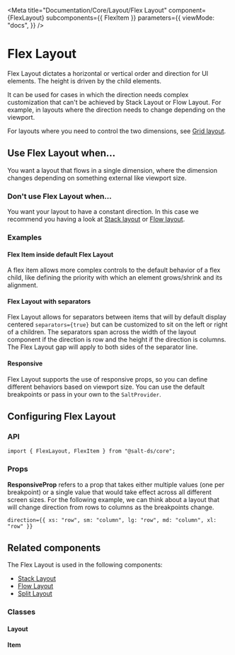 
<Meta
  title="Documentation/Core/Layout/Flex Layout"
  component={FlexLayout}
  subcomponents={{ FlexItem }}
  parameters={{
    viewMode: "docs",
  }}
/>

# Flex Layout

Flex Layout dictates a horizontal or vertical order and direction for UI elements.
The height is driven by the child elements.

It can be used for cases in which the direction needs complex customization that can't be achieved by Stack Layout or Flow Layout.
For example, in layouts where the direction needs to change depending on the viewport.

For layouts where you need to control the two dimensions, see [Grid layout](?path=/docs/documentation-core-layout-grid-layout--page).

<Canvas>
  <Story id="core-layout-flex-layout--default" />
</Canvas>

## Use Flex Layout when...

You want a layout that flows in a single dimension, where the dimension changes depending on something external like viewport size.

### Don't use Flex Layout when...

You want your layout to have a constant direction. In this case we recommend you having a look at [Stack layout](?path=/docs/documentation-core-layout-stack-layout--page) or [Flow layout](?path=/docs/documentation-core-layout-flow-layout--page).

### Examples

#### Flex Item inside default Flex Layout

A flex item allows more complex controls to the default behavior of a flex child, like defining the priority with which an element grows/shrink and its alignment.

<Canvas>
  <Story id="core-layout-flex-layout-flex-item--flex-item-wrapper" />
</Canvas>

#### Flex Layout with separators

Flex Layout allows for separators between items that will by default display centered `separators={true}` but can be customized to sit on the left or right of a children.
The separators span across the width of the layout component if the direction is row and the height if the direction is columns.
The Flex Layout gap will apply to both sides of the separator line.

<Canvas>
  <Story id="core-layout-flex-layout--with-separators" />
</Canvas>

#### Responsive

Flex Layout supports the use of responsive props, so you can define different behaviors based on viewport size.
You can use the default breakpoints or pass in your own to the `SaltProvider`.

<Canvas>
  <Story id="core-layout-flex-layout--using-responsive-props" />
</Canvas>

## Configuring Flex Layout

### API

```
import { FlexLayout, FlexItem } from "@salt-ds/core";
```

### Props

**ResponsiveProp** refers to a prop that takes either multiple values (one per breakpoint) or a single value that would take effect across all different screen sizes.
For the following example, we can think about a layout that will change direction from rows to columns as the breakpoints change.

```
direction={{ xs: "row", sm: "column", lg: "row", md: "column", xl: "row" }}
```

<ArgsTable of={FlexLayout} />

## Related components

The Flex Layout is used in the following components:

- [Stack Layout](?path=/docs/documentation-core-layout-stack-layout--page)
- [Flow Layout](?path=/docs/documentation-core-layout-flow-layout--page)
- [Split Layout](?path=/docs/documentation-core-layout-split-layout--page)

### Classes

#### Layout

<CSSClassTable of={FlexLayout} />

#### Item

<CSSClassTable of={FlexItem} />

<HelpAndSupport />
